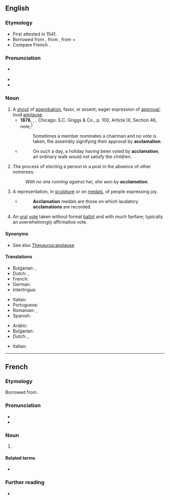 ==English==

===Etymology===
{{PIE root|en|kelh₁}}
* First attested in 1541.
* Borrowed from {{bor|en|la|acclāmātiō|acclāmātiō, acclāmātiōnis|calling, exclamation, shout of approval}}, from {{m|la|acclamo||shout approval or disapproval of, shout out at}}, from {{m|la|ad||toward}} + {{m|la|clamo||cry out}}
* Compare French {{m|fr|acclamation}}.

===Pronunciation===
* {{a|US}} {{IPA|en|/æk.lə.ˈmeɪ.ʃən/}}
* {{rhymes|en|eɪʃən}}
* {{homophones|en|acclimation}}

===Noun===
{{en-noun|~}}

# A [[shout]] of [[approbation]], favor, or assent; eager expression of [[approval]]; loud [[applause]].
#* '''1876''', {{w|Henry Martyn Robert}}, ''{{w|Robert’s Rules of Order}}'', Chicago: S.C. Griggs & Co., p. 100, Article IX, Section 46, note,<sup>[http://www.gutenberg.org/cache/epub/9097/pg9097-images.html]</sup>
#*: Sometimes a member nominates a chairman and no vote is taken, the assembly signifying their approval by '''acclamation'''.
#* {{w|Robert Southey}}
#*: On such a day, a holiday having been voted by '''acclamation''', an ordinary walk would not satisfy the children.
# The process of electing a person to a post in the absence of other nominees.
#: ''With no one running against her, she won by '''acclamation'''''.
# {{lb|en|art}} A representation, in [[sculpture]] or on [[medals]], of people expressing joy.
#* {{w|James Elmes}}
#*: '''Acclamation''' medals are those on which laudatory '''acclamations''' are recorded.
# {{lb|en|political}} An [[oral]] [[vote]] taken without formal [[ballot]] and with much fanfare; typically an overwhelmingly affirmative vote.

====Synonyms====
* See also [[Thesaurus:applause]]

====Translations====
{{trans-top|applause}}
* Bulgarian: {{t|bg|приветстване}}, {{t|bg|аплодисменти}}
* Dutch: {{t+|nl|gejuich}}, {{t+|nl|acclamatie}}
* French: {{t+|fr|acclamation}}
* German: {{t|de|Zuruf}}
* Interlingua: {{t|ia|acclamation}}
{{trans-mid}}
* Italian: {{t|it|acclamazione|f}}
* Portuguese: {{t+|pt|aclamação|f}}
* Romanian: {{t+|ro|aclamare}}, {{t+|ro|aclamație}}
* Spanish: {{t+|es|aclamación}}
{{trans-bottom}}

{{trans-top|election of a standby}}
* Arabic: {{t|ar|تَزْكِية|f}}
* Bulgarian: {{t+|bg|провъзгласяване}}
* Dutch: {{t-check|nl|zonder hoofdelijke stemming}}, {{t-check|nl|met algemene instemming}} <!-- link as t-SOP if non-idiomatic; put marked word in |alt=; see [[User:Kephir/gadgets/xte#Translation_fixing]] -->
{{trans-mid}}
* Italian: {{t|it|acclamazione|f}}
{{trans-bottom}}

{{trans-top|antique}}
{{trans-mid}}
{{trans-bottom}}

----

==French==

===Etymology===
{{PIE root|fr|kelh₁}}
Borrowed from {{bor|fr|la|acclāmātiō|acclāmātiō, acclāmātiōnem}}.

===Pronunciation===
* {{fr-IPA}}
* {{audio|fr|Fr-acclamation.ogg|Audio}}

===Noun===
{{fr-noun|f}}

# {{l|en|acclamation}}

====Related terms====
* {{l|fr|acclamer}}

===Further reading===
* {{R:TLFi}}